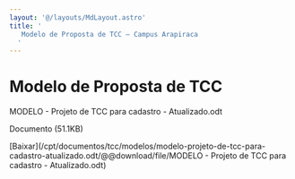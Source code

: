 ```yaml
---
layout: '@/layouts/MdLayout.astro'
title: '
   Modelo de Proposta de TCC — Campus Arapiraca
  '
---
```




Modelo de Proposta de TCC
=========================











 MODELO - Projeto de TCC para cadastro - Atualizado.odt
   

 Documento 
 (51.1KB)
 

[Baixar](/cpt/documentos/tcc/modelos/modelo-projeto-de-tcc-para-cadastro-atualizado.odt/@@download/file/MODELO - Projeto de TCC para cadastro - Atualizado.odt) 










